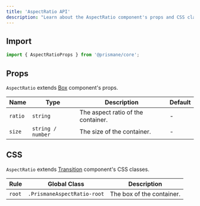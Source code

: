 ---
title: 'AspectRatio API'
description: "Learn about the AspectRatio component's props and CSS classes."
---

## Import

```js
import { AspectRatioProps } from '@prismane/core';
```

## Props

`AspectRatio` extends [Box](/docs/components-api/box-api) component's props.

| Name    | Type              | Description                        | Default |
| ------- | ----------------- | ---------------------------------- | ------- |
| `ratio` | `string`          | The aspect ratio of the container. | -       |
| `size`  | `string / number` | The size of the container.         | -       |

## CSS

`AspectRatio` extends [Transition](/docs/components-api/transition-api) component's CSS classes.

| Rule   | Global Class                | Description               |
| ------ | --------------------------- | ------------------------- |
| `root` | `.PrismaneAspectRatio-root` | The box of the container. |
